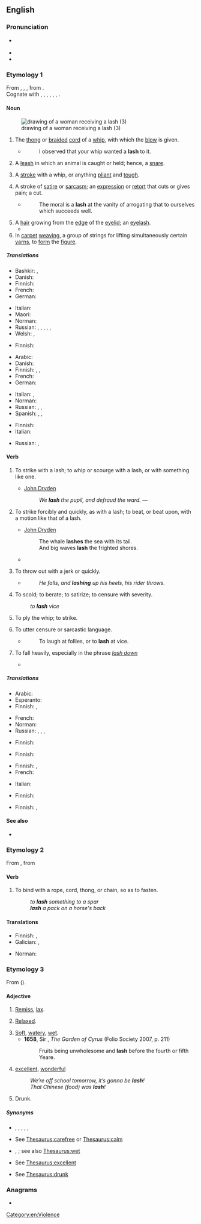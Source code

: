 ==English==
{{wikipedia|dab=lash}}

===Pronunciation===
* {{a|UK|US}} {{IPA|/læʃ/|lang=en}}
* {{audio|en-us-lash.ogg|Audio (US)|lang=en}}
* {{rhymes|æʃ|lang=en}}

===Etymology 1===
From {{inh|en|enm|lashe}}, {{m|enm|lasshe}}, {{m|enm|lasche||a stroke; the flexible end of a whip}}, from {{inh|en|gem-pro|*laskô||flap of fabric, strap}}.<br/>Cognate with {{cog|nl|lasch}}, {{m|nl|las||a piece; seal; joint; notch; seam}}, {{cog|nds-de|Laske}}, {{m|nds-de|Lask||a flap; dag; strap}}, {{cog|de|Lasche||a flap; joint; strap; tongue; scarf}}, {{cog|sv|lask||scarf}}, {{cog|is|laski||the bottom part of a glove}}.

====Noun====
{{en-noun|es}}
[[File:James Meese - Teen-Age Terror - 1958.jpg|thumb|drawing of a woman receiving a lash (3)]]
# The [[thong]] or [[braid]]ed [[cord]] of a [[whip]], with which the [[blow]] is given.
#* {{rfdate||and other bibliographic particulars}} {{w|Joseph Addison}}
#*: I observed that your whip wanted a '''lash''' to it.
# {{lb|en|obsolete}} A [[leash]] in which an animal is caught or held; hence, a [[snare]].
# A [[stroke]] with a whip, or anything [[pliant]] and [[tough]].
#: {{ux|en|The culprit received thirty-nine '''lashes'''.}}
# A stroke of [[satire]] or [[sarcasm]]; an [[expression]] or [[retort]] that cuts or gives pain; a cut.
#* {{rfdate||and other bibliographic particulars}} {{w|Roger L'Estrange}}
#*: The moral is a '''lash''' at the vanity of arrogating that to ourselves which succeeds well.
# A [[hair]] growing from the [[edge]] of the [[eyelid]]; an [[eyelash]].
#* {{quote-book|year=1959|author={{w|Georgette Heyer}}|title={{w|The Unknown Ajax}}|chapter=1
|passage=But Richmond, his grandfather's darling, after one thoughtful glance cast under his '''lashes''' at that uncompromising countenance appeared to lose himself in his own reflections.}}
# In [[carpet]] [[weave|weaving]], a group of strings for lifting simultaneously certain [[yarn]]s, to [[form]] the [[figure]].

=====Translations=====
{{trans-top|thong of a whip}}
* Bashkir: {{t|ba|сыбыртҡы|sc=Cyrl}}, {{t|ba|ҡамсы|sc=Cyrl}}
* Danish: {{t|da|piskesnert|c}}
* Finnish: {{t+|fi|siima}}
* French: {{t+|fr|lanière|f}}
* German: {{t+|de|Schlag|m}}
{{trans-mid}}
* Italian: {{t|it|staffile|m}}
* Maori: {{t|mi|kare}}
* Norman: {{t|nrf|lanniéthe|f}}
* Russian: {{t+|ru|плеть|f}}, {{t+|ru|плётка|f}}, {{t+|ru|кнут|m}}, {{t+|ru|хлыст|m}}, {{t+|ru|бич|m}}, {{t+|ru|нага́йка|f}}
* Welsh: {{t|cy|carrai|f}}, {{t|cy|careiau|f-p}}
{{trans-bottom}}

{{trans-top|obsolete: a snare}}
* Finnish: {{t+|fi|lieka}}
{{trans-mid}}
{{trans-bottom}}

{{trans-top|stroke with a whip}}
* Arabic: {{t|ar|جَلْدَة|f}}
* Danish: {{t|da|piskeslag|n}}
* Finnish: {{t|fi|piiskanisku}}, {{t|fi|ruoskanisku}}, {{t|fi|sivallus}}
* French: {{t+|fr|coup de fouet|m}}
* German: {{t+|de|Peitschenhieb|m}}
{{trans-mid}}
* Italian: {{t+|it|staffilata|f}}, {{t+|it|sferzata|f}}
* Norman: {{t|nrf|frangue|f}}
* Russian: {{t|ru|[[уда́р]] [[хлыст|хлысто́м]]|m}}, {{t|ru|[[уда́р]] [[бич|бичо́м]]|m}}, {{t|ru|[[уда́р]] [[плеть|пле́тью]]|m}}
* Spanish: {{t+|es|látigo|m}}, {{t+|es|zurriagazo|m}}, {{t+|es|latigazo|m}}
{{trans-bottom}}

{{trans-top|stroke of satire or sarcasm}}
* Finnish: {{t|fi|sivallus}}
* Italian: {{t+|it|sferzata|f}}
{{trans-mid}}
* Russian: {{t|ru|[[ре́зкий]] [[упрёк]]|m}}, {{t+|ru|кри́тика|f}}
{{trans-bottom}}

{{trans-see|eyelash; hair growing from the eyelid|eyelash}}

{{trans-top|group of strings for lifting certain yarns}}
{{trans-mid}}
{{trans-bottom}}

====Verb====
{{en-verb|es}}

# {{lb|en|transitive}} To strike with a lash; to whip or scourge with a lash, or with something like one.
#* {{rfdate||lang=en}} [[w:John Dryden|John Dryden]]
#*: ''We '''lash''' the pupil, and defraud the ward.'' &mdash;
# {{lb|en|transitive}} To strike forcibly and quickly, as with a lash; to beat, or beat upon, with a motion like that of a lash.
#* {{rfdate||lang=en}} [[w:John Dryden|John Dryden]]
#*: The whale '''lashes''' the sea with its tail.
#*: And big waves '''lash''' the frighted shores.
#* {{quote-journal|date=December 29, 2010| author=Chris Whyatt| title=Chelsea 1 - 0 Bolton| work=BBC| url=http://news.bbc.co.uk/sport1/hi/football/eng_prem/9309542.stm| passage=Carlo Ancelotti's out-of-sorts team struggled to hit the target in the first half as Bolton threatened with Matthew Taylor '''lashing''' just wide.}}
# {{lb|en|transitive}} To throw out with a jerk or quickly.
#* {{rfdate||and other bibliographic particulars}} {{w|John Dryden}}
#*: ''He falls, and '''lashing''' up his heels, his rider throws.''
# {{lb|en|transitive}} To scold; to berate; to satirize; to censure with severity.
#: ''to '''lash''' vice''
# {{lb|en|intransitive}} To ply the whip; to strike.
# {{lb|en|intransitive}} To utter censure or sarcastic language.
#* {{rfdate||and other bibliographic particulars}} {{w|John Dryden}}
#*: To laugh at follies, or to '''lash''' at vice.
# {{lb|en|intransitive|of rain}} To fall heavily, especially in the phrase ''[[lash down]]''
#* {{quote-journal|date=October 1, 2011| author=Tom Fordyce| title=Rugby World Cup 2011: England 16-12 Scotland| work=BBC Sport| url=http://news.bbc.co.uk/sport2/hi/rugby_union/15124512.stm| passage=With rain '''lashing''' across the ground at kick-off and every man in Auckland seemingly either English-born or supporting Scotland, Eden Park was transformed into Murrayfield in March.}}

=====Translations=====
{{trans-top|to strike with a lash}}
* Arabic: {{t|ar|جَلَدَ}}
* Esperanto: {{t|eo|vipi}}
* Finnish: {{t+|fi|ruoskia}}, {{t+|fi|piiskata}}
{{trans-mid}}
* French: {{t+|fr|fouetter}}
* Norman: {{t|nrf|donner du fouet}}
* Russian: {{t+|ru|поро́ть}}, {{t+|ru|стега́ть}}, {{t+|ru|сечь}}, {{t+|ru|хлеста́ть}}
{{trans-bottom}}

{{trans-top|to strike forcibly, beat as if with a lash}}
* Finnish: {{t+|fi|piiskata}}
{{trans-mid}}
{{trans-bottom}}

{{trans-top|to throw out with a jerk}}
* Finnish: {{t+|fi|nakata}}
{{trans-mid}}
{{trans-bottom}}

{{trans-top|to scold}}
* Finnish: {{t+|fi|suomia}}, {{t|fi|haukkua pystyyn}}
* French: {{t+|fr|gronder}}
{{trans-mid}}
* Italian: {{t+|it|rimproverare}}
{{trans-bottom}}

{{trans-top|to ply the whip}}
{{trans-mid}}
{{trans-bottom}}

{{trans-top|to utter censure}}
* Finnish: {{t+|fi|ruoskia}}
{{trans-mid}}
{{trans-bottom}}

{{trans-top|of rain, to fall heavily}}
* Finnish: {{t|fi|sataa kaatamalla}}, {{t+|fi|piiskata}}
{{trans-mid}}
{{trans-bottom}}

====See also====
* {{l|en|lash out}}

===Etymology 2===
From {{der|en|frm|lachier}}, from {{der|en|fro|lacier||to lace}}

====Verb====
{{en-verb|es}}

# {{lb|en|transitive}} To bind with a rope, cord, thong, or chain, so as to fasten.
#: ''to '''lash''' something to a spar''
#: '''''lash''' a pack on a horse's back''

====Translations====
{{trans-top|to bind with a rope}}
* Finnish: {{t+|fi|sitoa}}, {{t+|fi|köyttää}}
* Galician: {{t+|gl|atar}}, {{t|gl|trincar}}
{{trans-mid}}
* Norman: {{t|nrf|lachi}}
{{trans-bottom}}

===Etymology 3===
From {{der|en|fro|lasche}} ({{cog|fr|lâche}}).

====Adjective====
{{en-adj}}

# {{lb|en|obsolete}} [[remiss|Remiss]], [[lax]].
# {{lb|en|obsolete}} [[relaxed|Relaxed]].
# [[soft|Soft]], [[watery]], [[wet]].
#* '''1658''', Sir {{w|Thomas Browne}}, ''The Garden of Cyrus'' (Folio Society 2007, p. 211)
#*: Fruits being unwholesome and '''lash''' before the fourth or fifth Yeare.
# {{lb|en|Ulster}} [[excellent]], [[wonderful]]
#: ''We’re off school tomorrow, it’s gonna be '''lash'''!''
#: ''That Chinese (food) was '''lash'''!''
# {{lb|en|Britain}} Drunk.

=====Synonyms=====
* {{sense|remiss}} {{l|en|at fault}}, {{l|en|blameworthy}}, {{l|en|lax}}, {{l|en|neglectful}}, {{l|en|negligent}}, {{l|en|reprehensible}}
* {{sense|relaxed}} See [[Thesaurus:carefree]] or [[Thesaurus:calm]]
* {{sense|soft, watery, wet}} {{l|en|spongy}}, {{l|en|squidgy}}; see also [[Thesaurus:wet]]
* {{sense|excellent}} See [[Thesaurus:excellent]]
* {{sense|drunk}} See [[Thesaurus:drunk]]

===Anagrams===
* {{anagrams|en|a=ahls|Ahls|HLAs|shal}}

[[Category:en:Violence]]